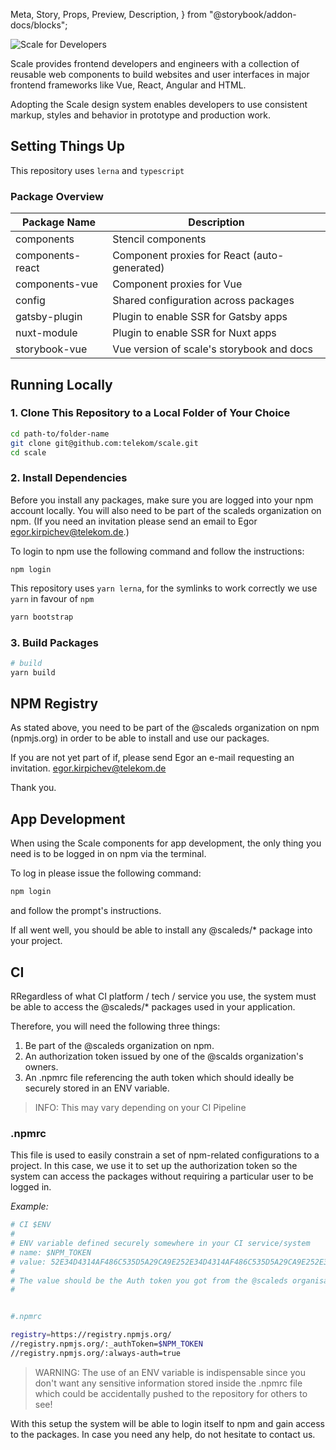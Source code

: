   Meta,
  Story,
  Props,
  Preview,
  Description,
} from "@storybook/addon-docs/blocks";

<Meta title="Getting Started/Scale for Developers" />

![Scale for Developers](/assets/1_setup/3_scale-for-developers/Scale-for-developers.png)

Scale provides frontend developers and engineers with a collection of reusable web components to build websites and user interfaces in major frontend frameworks like Vue, React, Angular and HTML.

Adopting the Scale design system enables developers to use consistent markup, styles and behavior in prototype and production work.

## Setting Things Up

This repository uses `lerna` and `typescript`

### Package Overview
|Package Name       |Description|
|---                |---|
|components         |Stencil components|
|components-react   |Component proxies for React (auto-generated)|
|components-vue     |Component proxies for Vue|
|config             |Shared configuration across packages|
|gatsby-plugin      |Plugin to enable SSR for Gatsby apps|
|nuxt-module        |Plugin to enable SSR for Nuxt apps|
|storybook-vue      |Vue version of scale's storybook and docs|

## Running Locally

### 1. Clone This Repository to a Local Folder of Your Choice

```bash
cd path-to/folder-name
git clone git@github.com:telekom/scale.git
cd scale
```

### 2. Install Dependencies

Before you install any packages, make sure you are logged into your npm account locally. You will also need to be part of the scaleds organization on npm. (If you need an invitation please send an email to Egor egor.kirpichev@telekom.de.)

To login to npm use the following command and follow the instructions:
```
npm login
```

This repository uses `yarn lerna`, for the symlinks to work correctly we use `yarn` in favour of `npm`

```bash
yarn bootstrap
```

### 3. Build Packages

```bash
# build
yarn build
```

## NPM Registry

As stated above, you need to be part of the @scaleds organization on npm (npmjs.org) in order to be able to install and use our packages.

If you are not yet part of if, please send Egor an e-mail requesting an invitation. egor.kirpichev@telekom.de

Thank you.

## App Development

When using the Scale components for app development, the only thing you need is to be logged in on npm via the terminal.

To log in please issue the following command:

```bash
npm login
```

and follow the prompt's instructions.

If all went well, you should be able to install any @scaleds/\* package into your project.

## CI

RRegardless of what CI platform / tech / service you use, the system must be able to access the @scaleds/* packages used in your application.

Therefore, you will need the following three things:

1. Be part of the @scaleds organization on npm.
2. An authorization token issued by one of the @scalds organization's owners.
3. An .npmrc file referencing the auth token which should ideally be securely stored in an ENV variable.

> INFO: This may vary depending on your CI Pipeline

### .npmrc

This file is used to easily constrain a set of npm-related configurations to a project. In this case, we use it to set up the authorization token so the system can access the packages without requiring a particular user to be logged in.

_Example:_

```bash
# CI $ENV
#
# ENV variable defined securely somewhere in your CI service/system
# name: $NPM_TOKEN
# value: 52E34D4314AF486C535D5A29CA9E252E34D4314AF486C535D5A29CA9E252E34D4314AF486C535D5A29CA9E2
#
# The value should be the Auth token you got from the @scaleds organisation owner!!!
#


#.npmrc

registry=https://registry.npmjs.org/
//registry.npmjs.org/:_authToken=$NPM_TOKEN
//registry.npmjs.org/:always-auth=true

```

> WARNING: The use of an ENV variable is indispensable since you don't want any sensitive information stored inside the .npmrc file which could be accidentally pushed to the repository for others to see!

With this setup the system will be able to login itself to npm and gain access to the packages. In case you need any help, do not hesitate to contact us.
